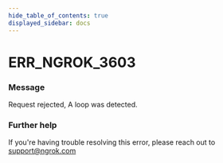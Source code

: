 ```yaml
---
hide_table_of_contents: true
displayed_sidebar: docs
---
```



# ERR_NGROK_3603

### Message

Request rejected, A loop was detected.

<ErrorDetails error="err_ngrok_3603" />

### Further help

If you're having trouble resolving this error, please reach out to [support@ngrok.com](mailto:support@ngrok.com?subject=Help%20with%20ERR_NGROK_3603)
